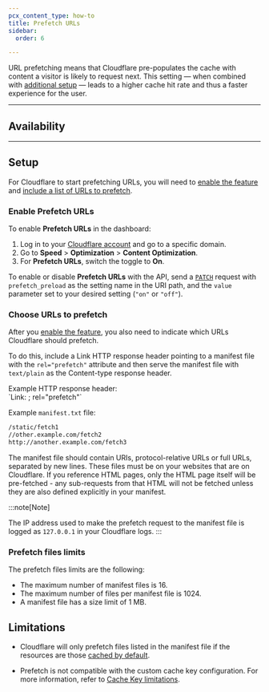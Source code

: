 ```yaml
---
pcx_content_type: how-to
title: Prefetch URLs
sidebar:
  order: 6

---
```



URL prefetching means that Cloudflare pre-populates the cache with content a visitor is likely to request next. This setting — when combined with [additional setup](#setup) — leads to a higher cache hit rate and thus a faster experience for the user.

***

## Availability

<FeatureTable id="speed.prefetch_urls" />

***

## Setup

For Cloudflare to start prefetching URLs, you will need to [enable the feature](#enable-prefetch-urls) and [include a list of URLs to prefetch](#choose-urls-to-prefetch).

### Enable Prefetch URLs

<Tabs> <TabItem label="Dashboard">

To enable **Prefetch URLs** in the dashboard:

1. Log in to your [Cloudflare account](https://dash.cloudflare.com) and go to a specific domain.
2. Go to **Speed** > **Optimization** > **Content Optimization**.
3. For **Prefetch URLs**, switch the toggle to **On**.

</TabItem> <TabItem label="API">

To enable or disable **Prefetch URLs** with the API, send a [`PATCH`](/api/operations/zone-settings-edit-single-setting) request with `prefetch_preload` as the setting name in the URI path, and the `value` parameter set to your desired setting (`"on"` or `"off"`).

</TabItem> </Tabs>

### Choose URLs to prefetch

After you [enable the feature](#enable-prefetch-urls), you also need to indicate which URLs Cloudflare should prefetch.

To do this, include a Link HTTP response header pointing to a manifest file with the `rel="prefetch"` attribute and then serve the manifest file with `text/plain` as the Content-type response header.

<Example>
Example HTTP response header:<br/>
`Link: <http://www.example.com/manifest.txt>; rel="prefetch"`

Example `manifest.txt` file:

```txt
/static/fetch1
//other.example.com/fetch2
http://another.example.com/fetch3
```

</Example>

The manifest file should contain URIs, protocol-relative URLs or full URLs, separated by new lines. These files must be on your websites that are on Cloudflare. If you reference HTML pages, only the HTML page itself will be pre-fetched - any sub-requests from that HTML will not be fetched unless they are also defined explicitly in your manifest.

:::note[Note]

The IP address used to make the prefetch request to the manifest file is logged as `127.0.0.1` in your Cloudflare logs. 
:::

### Prefetch files limits

The prefetch files limits are the following:

* The maximum number of manifest files is 16.
* The maximum number of files per manifest file is 1024.
* A manifest file has a size limit of 1 MB.

## Limitations

* Cloudflare will only prefetch files listed in the manifest file if the resources are those [cached by default](/cache/concepts/default-cache-behavior/#default-cached-file-extensions).

* Prefetch is not compatible with the custom cache key configuration. For more information, refer to [Cache Key limitations](/cache/how-to/cache-keys/#limitations).
